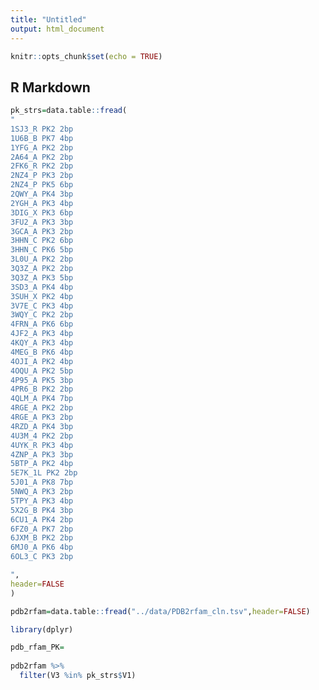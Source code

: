 ```yaml
---
title: "Untitled"
output: html_document
---
```


```r
knitr::opts_chunk$set(echo = TRUE)
```

## R Markdown

```r
pk_strs=data.table::fread(
"
1SJ3_R PK2 2bp
1U6B_B PK7 4bp
1YFG_A PK2 2bp
2A64_A PK2 2bp
2FK6_R PK2 2bp
2NZ4_P PK3 2bp
2NZ4_P PK5 6bp
2QWY_A PK4 3bp
2YGH_A PK3 4bp
3DIG_X PK3 6bp
3FU2_A PK3 3bp
3GCA_A PK3 2bp
3HHN_C PK2 6bp
3HHN_C PK6 5bp
3L0U_A PK2 2bp
3Q3Z_A PK2 2bp
3Q3Z_A PK3 5bp
3SD3_A PK4 4bp
3SUH_X PK2 4bp
3V7E_C PK3 4bp
3WQY_C PK2 2bp
4FRN_A PK6 6bp
4JF2_A PK3 4bp
4KQY_A PK3 4bp
4MEG_B PK6 4bp
4OJI_A PK2 4bp
4OQU_A PK2 5bp
4P95_A PK5 3bp
4PR6_B PK2 2bp
4QLM_A PK4 7bp
4RGE_A PK2 2bp
4RGE_A PK3 2bp
4RZD_A PK4 3bp
4U3M_4 PK2 2bp
4UYK_R PK3 4bp
4ZNP_A PK3 3bp
5BTP_A PK2 4bp
5E7K_1L PK2 2bp
5J01_A PK8 7bp
5NWQ_A PK3 2bp
5TPY_A PK3 4bp
5X2G_B PK4 3bp
6CU1_A PK4 2bp
6FZ0_A PK7 2bp
6JXM_B PK2 2bp
6MJ0_A PK6 4bp
6OL3_C PK3 2bp

",
header=FALSE
)

pdb2rfam=data.table::fread("../data/PDB2rfam_cln.tsv",header=FALSE)

library(dplyr)

pdb_rfam_PK=
  
pdb2rfam %>% 
  filter(V3 %in% pk_strs$V1)
  
```

